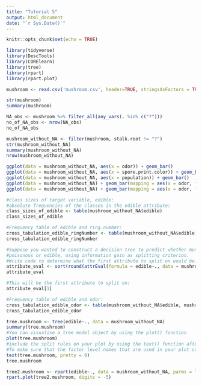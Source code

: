 ```yaml
---
title: "Tutorial 5"
output: html_document
date: "`r Sys.Date()`"
---
```


```r
knitr::opts_chunk$set(echo = TRUE)
```

```r
library(tidyverse)
library(DescTools)
library(CORElearn)
library(tree)
library(rpart)
library(rpart.plot)
```

```r
mushroom <- read.csv('mushroom.csv', header=TRUE, stringsAsFactors = TRUE)
```

```r
str(mushroom)
summary(mushroom)

NA_obs <- mushroom %>% filter_all(any_vars(. %in% c("?")))
no_of_NA_obs <- nrow(NA_obs)
no_of_NA_obs

mushroom_without_NA <- filter(mushroom, stalk.root != "?")
str(mushroom_without_NA)
summary(mushroom_without_NA)
nrow(mushroom_without_NA)
```

```r
ggplot(data = mushroom_without_NA, aes(x = odor)) + geom_bar()
ggplot(data = mushroom_without_NA, aes(x = spore.print.color)) + geom_bar()
ggplot(data = mushroom_without_NA, aes(x = population)) + geom_bar()
ggplot(data = mushroom_without_NA) + geom_bar(mapping = aes(x = odor, fill = spore.print.color))
ggplot(data = mushroom_without_NA) + geom_bar(mapping = aes(x = odor, fill = spore.print.color), position = "fill")
```

```r
#class sizes of target variable, edible:
#absolute frequencies of the classes in the edible attribute:
class_sizes_of_edible <- table(mushroom_without_NA$edible)
class_sizes_of_edible

#Frequency table of edible and ring.number:
cross_tabulation_edible_ringNumber <- table(mushroom_without_NA$edible, mushroom_without_NA$ring.number)
cross_tabulation_edible_ringNumber

#Suppose you wanted to construct a decision tree to predict whether mushrooms are
#poisonous or edible, using information gain as splitting criterion.
#Write code to determine what the first attribute to split on would be:
attribute_eval <- sort(round(attrEval(formula = edible~., data = mushroom_without_NA, estimator = "InfGain"), digits = 10), decreasing = TRUE)
attribute_eval

#This will be the first attribute to split on:
attribute_eval[1]

#Frequency table of edible and odor:
cross_tabulation_edible_odor <- table(mushroom_without_NA$edible, mushroom_without_NA$odor)
cross_tabulation_edible_odor
```

```r
tree.mushroom <- tree(edible~., data = mushroom_without_NA)
summary(tree.mushroom)
#You can visualise a tree model object by using the plot() function
plot(tree.mushroom)
#include the split rules on your plot by using the text() function after the plot() function call
#To make sure that the factor level names that are used in your plot correspond to the actual values, include the #argument pretty = 0 in your text() function call.
text(tree.mushroom, pretty = 0)
tree.mushroom

tree2.mushroom <- rpart(edible~., data = mushroom_without_NA, parms = list(split = "information"))
rpart.plot(tree2.mushroom, digits = -5)
```